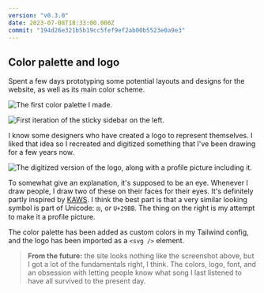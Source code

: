 ```yaml
---
version: "v0.3.0"
date: 2023-07-08T18:33:00.000Z
commit: "194d26e321b5b19cc5fef9ef2ab00b5523e0a9e3"
---
```


## Color palette and logo

Spent a few days prototyping some potential layouts and designs for the website, as well as its main color scheme.

![The first color palette I made.](./color-palette.png)

![First iteration of the sticky sidebar on the left.](./layout.png)

I know some designers who have created a logo to represent themselves. I liked that idea so I recreated and digitized something that I've been drawing for a few years now.

![The digitized version of the logo, along with a profile picture including it.](./logo.png)

To somewhat give an explanation, it's supposed to be an eye. Whenever I draw people, I draw two of these on their faces for their eyes. It's definitely partly inspired by [KAWS](https://duckduckgo.com/?q=kaws&iax=images&ia=images). I think the best part is that a very similar looking symbol is part of Unicode: ⦻, or `U+29BB`. The thing on the right is my attempt to make it a profile picture.

The color palette has been added as custom colors in my Tailwind config, and the logo has been imported as a `<svg />` element.

> **From the future:** the site looks nothing like the screenshot above, but I got a lot of the fundamentals right, I think. The colors, logo, font, and an obsession with letting people know what song I last listened to have all survived to the present day.
